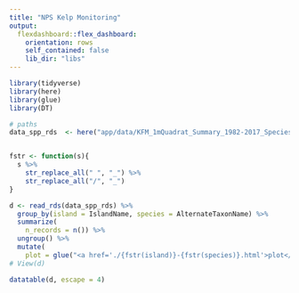 ```yaml
---
title: "NPS Kelp Monitoring"
output: 
  flexdashboard::flex_dashboard:
    orientation: rows
    self_contained: false
    lib_dir: "libs"
---
```


```r
library(tidyverse)
library(here)
library(glue)
library(DT)

# paths
data_spp_rds  <- here("app/data/KFM_1mQuadrat_Summary_1982-2017_SpeciesName.rds")


fstr <- function(s){
  s %>% 
    str_replace_all(" ", "_") %>% 
    str_replace_all("/", "_")
}

d <- read_rds(data_spp_rds) %>% 
  group_by(island = IslandName, species = AlternateTaxonName) %>% 
  summarize(
    n_records = n()) %>% 
  ungroup() %>% 
  mutate(
    plot = glue("<a href='./{fstr(island)}-{fstr(species)}.html'>plot</a>"))
# View(d)

datatable(d, escape = 4)
```
